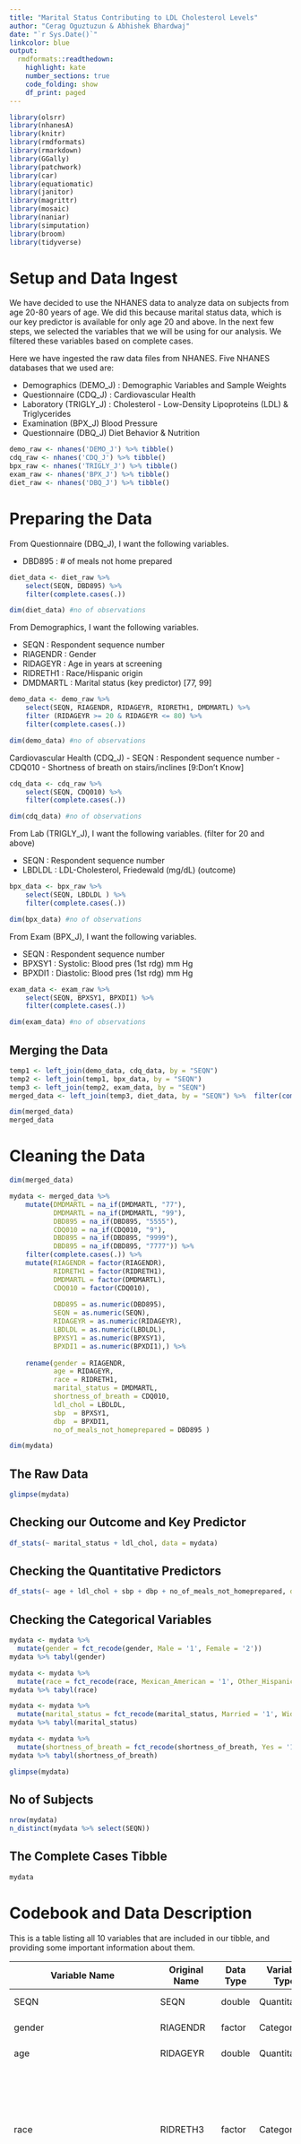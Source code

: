 ---
title: "Marital Status Contributing to LDL Cholesterol Levels"
author: "Cerag Oguztuzun & Abhishek Bhardwaj"
date: "`r Sys.Date()`"
linkcolor: blue
output:
  rmdformats::readthedown:
    highlight: kate
    number_sections: true
    code_folding: show
    df_print: paged
---

```{r initial_setup, message = FALSE, warning = FALSE}
library(olsrr)
library(nhanesA)
library(knitr)
library(rmdformats)
library(rmarkdown)
library(GGally)
library(patchwork)
library(car)
library(equatiomatic)
library(janitor)
library(magrittr)
library(mosaic)
library(naniar)
library(simputation)
library(broom)
library(tidyverse) 

```

# Setup and Data Ingest
We have decided to use the NHANES data to analyze data on subjects from age 20-80 years of age. We did this because marital status data, which is our key predictor is available for only age 20 and above. In the next few steps, we selected the variables that we will be using for our analysis. We filtered these variables based on complete cases.

Here we have ingested the raw data files from NHANES.
Five NHANES databases that we used are:

- Demographics (DEMO_J) :	Demographic Variables and Sample Weights
- Questionnaire (CDQ_J) : Cardiovascular Health
- Laboratory (TRIGLY_J) : Cholesterol - Low-Density Lipoproteins (LDL) & Triglycerides
- Examination (BPX_J) Blood Pressure
- Questionnaire (DBQ_J) Diet Behavior & Nutrition

```{r message = FALSE, warning = FALSE}
demo_raw <- nhanes('DEMO_J') %>% tibble()
cdq_raw <- nhanes('CDQ_J') %>% tibble()
bpx_raw <- nhanes('TRIGLY_J') %>% tibble()
exam_raw <- nhanes('BPX_J') %>% tibble()
diet_raw <- nhanes('DBQ_J') %>% tibble()
```

# Preparing the Data

From Questionnaire (DBQ_J), I want the following variables.

- DBD895 : # of meals not home prepared 


```{r}
diet_data <- diet_raw %>% 
    select(SEQN, DBD895) %>%
    filter(complete.cases(.))

dim(diet_data) #no of observations
```

From Demographics, I want the following variables.

- SEQN : Respondent sequence number
- RIAGENDR : Gender
- RIDAGEYR : Age in years at screening
- RIDRETH1 : Race/Hispanic origin
- DMDMARTL : Marital status (key predictor) [77, 99]

```{r}
demo_data <- demo_raw %>% 
    select(SEQN, RIAGENDR, RIDAGEYR, RIDRETH1, DMDMARTL) %>%
    filter (RIDAGEYR >= 20 & RIDAGEYR <= 80) %>%
    filter(complete.cases(.))

dim(demo_data) #no of observations
```


Cardiovascular Health (CDQ_J)
- SEQN : Respondent sequence number
- CDQ010 - Shortness of breath on stairs/inclines [9:Don't Know]

```{r}
cdq_data <- cdq_raw %>% 
    select(SEQN, CDQ010) %>%
    filter(complete.cases(.))

dim(cdq_data) #no of observations
```

From Lab (TRIGLY_J), I want the following variables. (filter for 20 and above)

- SEQN : Respondent sequence number
- LBDLDL : LDL-Cholesterol, Friedewald (mg/dL) (outcome)
```{r}
bpx_data <- bpx_raw %>% 
    select(SEQN, LBDLDL ) %>%
    filter(complete.cases(.))

dim(bpx_data) #no of observations

```

From Exam (BPX_J), I want the following variables.

- SEQN : Respondent sequence number
- BPXSY1 : Systolic: Blood pres (1st rdg) mm Hg
- BPXDI1 : Diastolic: Blood pres (1st rdg) mm Hg

```{r}
exam_data <- exam_raw %>% 
    select(SEQN, BPXSY1, BPXDI1) %>%
    filter(complete.cases(.))

dim(exam_data) #no of observations
```



## Merging the Data
```{r}
temp1 <- left_join(demo_data, cdq_data, by = "SEQN") 
temp2 <- left_join(temp1, bpx_data, by = "SEQN") 
temp3 <- left_join(temp2, exam_data, by = "SEQN") 
merged_data <- left_join(temp3, diet_data, by = "SEQN") %>%  filter(complete.cases(.))

dim(merged_data)
merged_data
```
# Cleaning the Data

```{r}
dim(merged_data)

mydata <- merged_data %>%
    mutate(DMDMARTL = na_if(DMDMARTL, "77"),
           DMDMARTL = na_if(DMDMARTL, "99"),
           DBD895 = na_if(DBD895, "5555"),
           CDQ010 = na_if(CDQ010, "9"),
           DBD895 = na_if(DBD895, "9999"),
           DBD895 = na_if(DBD895, "7777")) %>%
    filter(complete.cases(.)) %>%
    mutate(RIAGENDR = factor(RIAGENDR),
           RIDRETH1 = factor(RIDRETH1),
           DMDMARTL = factor(DMDMARTL),
           CDQ010 = factor(CDQ010),
           
           DBD895 = as.numeric(DBD895),
           SEQN = as.numeric(SEQN),
           RIDAGEYR = as.numeric(RIDAGEYR),
           LBDLDL = as.numeric(LBDLDL),
           BPXSY1 = as.numeric(BPXSY1),
           BPXDI1 = as.numeric(BPXDI1),) %>%
  
    rename(gender = RIAGENDR,
           age = RIDAGEYR,
           race = RIDRETH1,
           marital_status = DMDMARTL,
           shortness_of_breath = CDQ010,
           ldl_chol = LBDLDL,
           sbp  = BPXSY1,
           dbp  = BPXDI1,
           no_of_meals_not_homeprepared = DBD895 )

dim(mydata)

```

## The Raw Data
```{r}
glimpse(mydata)
```

## Checking our Outcome and Key Predictor
```{r}
df_stats(~ marital_status + ldl_chol, data = mydata)
```

## Checking the Quantitative Predictors
```{r}
df_stats(~ age + ldl_chol + sbp + dbp + no_of_meals_not_homeprepared, data = mydata)
```

## Checking the Categorical Variables
```{r}
mydata <- mydata %>%
  mutate(gender = fct_recode(gender, Male = '1', Female = '2'))
mydata %>% tabyl(gender)
```
```{r}
mydata <- mydata %>%
  mutate(race = fct_recode(race, Mexican_American = '1', Other_Hispanic = '2', Non_Hispanic_White = '3', Non_Hispanic_Black = '4', Other_Race = '5'))
mydata %>% tabyl(race)
```
```{r}
mydata <- mydata %>%
  mutate(marital_status = fct_recode(marital_status, Married = '1', Widowed = '2', Divorced = '3', Separated = '4', Never_married = '5', Living_with_partner = '6'))
mydata %>% tabyl(marital_status)
```
```{r}
mydata <- mydata %>%
  mutate(shortness_of_breath = fct_recode(shortness_of_breath, Yes = '1', No = '2'))
mydata %>% tabyl(shortness_of_breath)
```

```{r}

glimpse(mydata)
```
## No of Subjects
```{r}
nrow(mydata)
n_distinct(mydata %>% select(SEQN))
```

## The Complete Cases Tibble
```{r}
mydata
```

# Codebook and Data Description
This is a table listing all 10 variables that are included in our tibble, and providing some important information about them.

Variable Name |Original Name | Data Type | Variable Type| Description
---------|---------| ---------|---------|------------------------------------------------
SEQN | SEQN     |	double | Quantitative | subject identification code
gender | RIAGENDR |		factor | Categorical |Gender (Male/Female)
age | RIDAGEYR |		double | Quantitative |Age in years at screening
race | RIDRETH3 |		factor | Categorical |Race (7 categories- Mexican American, Other Hispanic, Non-Hispanic White, 	Non-Hispanic Black, Non-Hispanic Asian, Other Race - Including Multi-Racial)
marital_status | DMDMARTL|	factor | Categorical | Marital status (6 categories- Married ,Widowed, Divorced, Separated , Never_married, Living_with_partner
shortness_of_breath | CDQ010 |	factor | Categorical  | Shortness of breath on stairs/inclines 
ldl_chol | LBDLDL | 	double | Quantitative |LDL-Cholesterol, Friedewald (mg/dL) 
sbp | BPXSY1 | 	double | Quantitative |Systolic: Blood pres (1st rdg) mm Hg 
dbp | BPXDI1 | 	double | Quantitative |Diastolic: Blood pres (1st rdg) mm Hg 
no_of_meals_not_homeprepared | DBD895 |	double | Quantitative | # of meals not home prepared 

# My Research Question
How well does the marital status predict the LDL Cholesterol levels after accounting for differences in diet styles of married and unmarried people?

# Partitioning the Data
```{r}
set.seed(12032021)

data_training <- mydata %>% 
  slice_sample(., prop = .70)
data_test <- anti_join(mydata, data_training, by = "SEQN")

dim(mydata)
dim(data_training)
dim(data_test)
```

# Transforming the Outcome
## Visualizing the Outcome Distribution

From the skew in the histogram and the tails of the Normal Q-Q plot, we can say that there is a concerning right skew. Hence, a transformation to give the distribution a more Normal shape will be considered in order to be able to assume a Normal distribution. We can also see one outlier from both the Normal Q-Q Plot and the histogram, but It is nothing to give concern.
```{r}
p1 <- ggplot(data = data_training, aes(x = ldl_chol)) +
  geom_histogram(binwidth = 10, fill = "#c8a2c8", colour = "white") +
  theme_light() +
  labs(x = "LDL-Cholesterol (mg/dL)",
       y = "Frequency",
       title = "Distribution of the\nLDL-Cholesterol in our trial") +
  theme_bw()

p2 <- ggplot(data = data_training, aes(sample = ldl_chol)) +
  geom_qq(colour = "#c8a2c8") +
  theme_light() +
  geom_qq_line() +
  labs(x = "Theoretical LDL-Cholesterol",
       y = "Actual LDL-Cholesterol",
       title = "Normal Q-Q Plot of \nLDL-Cholesterol") +
  theme_bw()

p1 + p2
```

## Numerical Summary of the Outcome

From the numerical summary of the outcome variable, we can see the confirmation of the right-skewness observation, as the mean is greater than the median. Additionally, we can see that the data for `ldl_chol` is between 18 and 354, which means the variable distribution is positive all the time in this study. Also, we don't see any missing data as we cleaned the data previously.
```{r}
favstats(~ ldl_chol, data = data_training)
```

## Numerical Summaries of the Predictors

We can see the numerical summaries of the predictor variables from the tables. Predictors are either of type `factor` or `numeric`. The predictor variables consist of categorical and quantitative variables. The categorical variables are `gender`, `age`, `marital_status` and `shortness_of_breath`. We can see that we have an almost equal distribution of `males` and `females`, the race is mostly `Non_Hispanic_White`and more than half of the people in the study are `married`. The quantitative variables are `age`, `sbp`, `dbp`, `no_of_meals_not_homeprepared`. The age group is between 40 to 80. 
```{r}
data_training %>% select(-SEQN, -ldl_chol) %>% 
  mosaic::inspect()
```

## Visualizations of Relationships between Predictors and the Outcome
In this section, we will provide a visualization to illustrate the relationship between each predictor variable and the outcome variable. Numerical summaries will also be used for categorical variables.

### Relationship between Gender and LDL Cholesterol
The histogram of LDL-Cholesterol stratified by gender seems to follow a normal distribution, although we can see a small right skew It is not concerning. Also, from the numerical summaries, we can see that there are 3 more males in the study set than females, that's why we can see a higher peak point in the histogram of males than in females. Apart from that, the mean and median values are similar in females and males but females' mean and median values are higher than males'.
```{r}
ggplot(data = data_training, aes(x = ldl_chol, fill = gender)) + 
    geom_histogram(color = "white", bins = 20) + 
    labs(title = "Distribution of the LDL-Cholesterol, stratified by Gender",
         x = "LDL-Cholesterol (mg/dL)") + 
    guides(fill = "none") +
  theme_light() +
    facet_grid(gender ~ ., labeller = "label_both")
```
```{r}
mosaic::favstats(ldl_chol ~ gender, data = data_training)

data_training %>%
    tabyl(gender) 
```

### Relationship between Age and LDL Cholesterol
From the scatter plot, the relationship between age and the LDL-Cholesterol seems almost non-existent with a considerable scatter, which suggests there is high variance in the data. The variables are inversely proportional as the Pearson correlation coefficient is -0.17. Also, the Pearson correlation coefficient of -0.17 suggests that the relationship between the outcome and predictor variables cannot be described successfully using a linear function.
```{r}
ggplot(data = data_training, aes(x = age , y = ldl_chol)) +
    geom_point(color = "#5c365c") +
    geom_smooth(method = "lm", formula = y ~ x) +
    theme_light() +
    annotate("text", x = 70, y = 300, col = "red",
             label = paste("Pearson r = ", 
                 signif(cor(data_training$age, data_training$ldl_chol),2))) +
    labs(title = "Relationship between Age and LDL Cholesterol",
         y = "LDL-Cholesterol (mg/dL)",
         x = "Age (years)")
```


### Relationship between Race and LDL Cholesterol
From the plot, histograms for the races of people in the study group are displayed regarding LDL-Cholesterol values. We can see that distributions of all races are slightly right-skewed, but this can be assumed as Normal distribution because the numerical summary reveals that the mean values are greater than the median by a small amount. The study group consists of people of race `Non_Hispanic_White` the most, by 344 people which makes %34 of the study group. On the other hand, the min and max values for each race group are similar, meaning there isn't a specific outlier specific to a race.

```{r}
ggplot(data = data_training, aes(x = ldl_chol, fill = race)) + 
    geom_histogram(color = "white", bins = 20) + 
    labs(title = "Distribution of the LDL-Cholesterol, stratified by Race",
         x = "LDL-Cholesterol (mg/dL)") + 
  theme_light() +
    facet_wrap(~ race)
```
```{r}
mosaic::favstats(ldl_chol ~ race, data = data_training)

data_training %>%
    tabyl(race) 
```

### Relationship between Marital Status and LDL Cholesterol
When we investigate the relationship between marital status and LDL Cholesterol, we can see that more than half of the study group is married. The percentage of people who have never married is very low (%7) which can be a disadvantage for our study as the group who are not married will not be represented by this data as much.
```{r}
ggplot(data = data_training, aes(x = ldl_chol, fill = marital_status)) + 
    geom_histogram(color = "white", bins = 20) + 
    labs(title = "Distribution of the LDL-Cholesterol, stratified by Marital Status",
         x = "LDL-Cholesterol (mg/dL)") + 
  theme_light() +
    facet_wrap(~ marital_status)
```
```{r}
mosaic::favstats(ldl_chol ~ marital_status, data = data_training)

data_training %>%
    tabyl(marital_status) 
```

### Relationship between Number of Meals not Home-prepared and LDL Cholesterol
The scatter plot reveals the relationship between the number of meals not home-prepared in a week and the LDL-Cholesterol. The Pearson correlation coefficient is -0.014. This suggests that the relationship between the outcome and predictor variables cannot be described successfully using a linear function as the coefficient is very close to 0, we cannot identify a linear relationship between the variables.
```{r}
ggplot(data = data_training, aes(x = no_of_meals_not_homeprepared , y = ldl_chol)) +
    geom_point(color = "#5c365c") +
    geom_smooth(method = "lm", formula = y ~ x) +
    theme_light() +
    annotate("text", x = 15, y = 300, col = "red",
             label = paste("Pearson r = ", 
                 signif(cor(data_training$no_of_meals_not_homeprepared, data_training$ldl_chol),2))) +
    labs(title = "Relationship between Number of Meals not Home-prepared and LDL Cholesterol",
         y = "LDL-Cholesterol (mg/dL)",
         x = "Number of Meals not Home-prepared (in 7 days)")
```

### Relationship between Shortness of Breath and LDL Cholesterol
From the histograms stratified by shortness of breath in the study group, we can see that more people did not have a shortness of breath. 
```{r}
ggplot(data = data_training, aes(x = ldl_chol, fill = shortness_of_breath)) + 
    geom_histogram(color = "white", bins = 20) + 
    labs(title = "Distribution of the LDL-Cholesterol, stratified by Shortness of Breath",
         x = "LDL-Cholesterol (mg/dL)") + 
  theme_light() +
    facet_wrap(~ shortness_of_breath)
```


```{r}
mosaic::favstats(ldl_chol ~ shortness_of_breath, data = data_training)

data_training %>%
    tabyl(shortness_of_breath) 
```

### Relationship between SBP and LDL Cholesterol
The scatter plot reveals the relationship between Systolic Blood Pressure and the LDL-Cholesterol. The Pearson correlation coefficient is 0.041. This suggests that the relationship between the outcome and predictor variables cannot be described successfully using a linear function as the coefficient is very close to 0. 
```{r}
ggplot(data = data_training, aes(x = sbp , y = ldl_chol)) +
    geom_point(color = "#5c365c") +
    geom_smooth(method = "lm", formula = y ~ x) +
    theme_light() +
    annotate("text", x = 200, y = 300, col = "red",
             label = paste("Pearson r = ", 
                 signif(cor(data_training$sbp, data_training$ldl_chol),2))) +
    labs(title = "Relationship between Systolic Blood Pressure and LDL Cholesterol",
         y = "LDL-Cholesterol (mg/dL)",
         x = "Systolic Blood Pressure")
```


### Relationship between DBP and LDL Cholesterol
The scatter plot reveals the relationship between Diastolic Blood Pressure and the LDL-Cholesterol. The Pearson correlation coefficient is 0.11. This is a slight direct proportion but the coefficient is very close to 0, so there is no strong relationship between the outcome and predictor variables in a linear way. However, we can see that Diastolic Blood Pressure is more correlated to LDL-Cholesterol than Systolic Blood Pressure is.
```{r}
ggplot(data = data_training, aes(x = dbp , y = ldl_chol)) +
    geom_point(color = "#5c365c") +
    geom_smooth(method = "lm", formula = y ~ x) +
    theme_light() +
    annotate("text", x = 90, y = 300, col = "red",
             label = paste("Pearson r = ", 
                 signif(cor(data_training$dbp, data_training$ldl_chol),2))) +
    labs(title = "Relationship between Diastolic Blood Pressure and LDL Cholesterol",
         y = "LDL-Cholesterol (mg/dL)",
         x = "Diastolic Blood Pressure")
```


## Collinearity Checking
Generalized Variance Inflation Factors (GVIF) will be examined in this section to get a sense of collinearity. We must check this to be sure that one predictor is not too highly correlated with other predictors, as this could decrease precision and interpretability. As no GVIF value of any variable is above 5, there is no serious multicollinearity problem.

```{r}
car::vif(lm(ldl_chol ~ gender + age + race + marital_status + no_of_meals_not_homeprepared + shortness_of_breath + sbp +dbp, 
            data = data_training))
```

## `boxCox` function to assess the need for transformation of our outcome
From the earlier Numerical Summary of the Outcome on the outcome variable `ldl_chol,` we can see that the minimum for this variable is 18, so the distribution consists of only the positive values. In the initial visualization of the data, we observed a right skew and mentioned that we considered doing a transformation. From the estimated transformation parameter which is 0.42, a value close to 0.5, we can use the square root transformation as suggested by the Tukey Ladder of Power Transformations.
```{r}
model_transformation <- lm(ldl_chol ~ gender + age + race + marital_status + no_of_meals_not_homeprepared + shortness_of_breath + sbp +dbp,
                 data = data_training)

boxCox(model_transformation)
```
```{r}
powerTransform(model_transformation)
```

From the two plots that show the fit of `sbp` and `ldl_chol`, we don't see much change in the fit of the loess smooth and the linear fit. Hence, I wanted to re-do the 2 plots done to illustrate the distribution of the outcome variable, with the transformation. From the histogram and the Normal Q-Q plot, we can see that the right skew is gone and the data is not normally distributed after the square root transformation of the outcome variable.
```{r}
p1 <- ggplot(data_training, aes(x = sbp, y = ldl_chol)) +
  geom_point(col = "#72c6ed") +
  theme_light() +
  geom_smooth(method = "loess", formula = y ~ x, se = FALSE) + 
  geom_smooth(method = "lm", col = "red", formula = y ~ x, se = FALSE) +
  labs(title = "LDL Cholesterol vs. Systolic \nBlood Pressure",
       x = "Systolic Blood Pressure",
       y = "LDL Cholesterol")

p2 <- ggplot(data_training, aes(x = sbp, y = sqrt(ldl_chol))) +
  geom_point(col = "#72c6ed") +
  theme_light() +
  geom_smooth(method = "loess", formula = y ~ x, se = FALSE) + 
  geom_smooth(method = "lm", col = "red", formula = y ~ x, se = FALSE) +
  labs(title = "Square Root of LDL Cholesterol \nvs. Systolic Blood Pressure",
       x = "Systolic Blood Pressure",
       y = "Square Root of LDL Cholesterol")

p1 + p2
```

```{r}
p1 <- ggplot(data = data_training, aes(x = sqrt(ldl_chol))) +
  geom_histogram(binwidth = 1, fill = "#c8a2c8", colour = "white") +
  theme_light() +
  labs(x = "Square root of LDL-Cholesterol (mg/dL)",
       y = "Frequency",
       title = "Distribution of the LDL-Cholesterol \n in our trial with square Root Transformation") +
  theme_bw()

p2 <- ggplot(data = data_training, aes(sample = sqrt(ldl_chol))) +
  geom_qq(colour = "#c8a2c8") +
  theme_light() +
  geom_qq_line() +
  labs(x = "Theoretical LDL-Cholesterol",
       y = "Actual LDL-Cholesterol",
       title = "Normal Q-Q Plot of LDL-Cholesterol with square Root Transformation") +
  theme_bw()

p1 + p2
```

# The Big Model
## Fitting/Summarizing the Kitchen Sink model

The `model_big` model is the kitchen sink model where every variable we are working with is used in the multiple linear regression. This model predicts the LDL cholesterol of people between ages 20 to 80, based on the 8 predictor variables.  
```{r}
model_big <- lm(sqrt(ldl_chol) ~ gender + age + race + marital_status + no_of_meals_not_homeprepared + shortness_of_breath + sbp +dbp, 
                data = data_training)
```

The Residual Standard Error for the big model is 1.748 which suggests the predictions are good. The R-square value is 0.06531 which is the square of the correlation coefficient which is the proportion of variance that can be explained by the big model. Lastly, the F-statistic is 4.598, as this is greater than 1, we can say that the data has high variability, which means the values in the dataset are not as consistent.
```{r}
summary(model_big)
```

## Effect Sizes: Coefficient Estimates

The point estimates and confidence intervals are displayed. When we look at confidence levels where p values are less than 0.05, we can say that we are %90 confident that age is within the interval -0.0448	to -0.0240. We are also %90 confident that whether the gender is female is within the interval 0.1886 to 0.5727.
```{r}
tidy(model_big, conf.int = TRUE, conf.level = 0.90) %>% 
  select(term, estimate, std.error, conf.low, conf.high, p.value) %>% 
  kable(dig = 4)
```

## Describing the Equation
A linear model predicting the square root of the LDL Cholesterol on the basis of all 8 of the predictor variables, yields the equation:
```{r}
extract_eq(model_big, use_coefs = TRUE, coef_digits = 4,
           terms_per_line = 2, wrap = TRUE, ital_vars = TRUE)
```
The intercept value indicates that if gender, age, race, marital_status, no_of_meals_not_homeprepared, shortness_of_breath, sbp, dbp, did not affect the outcome variable, the ldl_chol would be 10.8267.

- The coefficient of the predictor variable indicates that a unit change in whether gender is female is related to the increase in ldl_chol with a factor of 0.3807, meaning they are weakly positively correlated.

- The coefficient of the predictor variable indicates that a unit change in age is related to the decrease in ldl_chol with a factor of 0.0344, they are negatively correlated.

- The coefficient of the predictor variable indicates that a unit change in whether race is non hispanic white is related to the decrease in ldl_chol with a factor of 0.0688, a unit change in whether race is non hispanic black is related to the decrease in ldl_chol with a factor of 0.1121 and a unit change in whether race is other race is related to the decrease in ldl_chol with a factor of 0.0955.

- The coefficient of the predictor variable indicates that a unit change in whether marital_status is widowed is related to the increase in ldl_chol with a factor of 0.0976, whether divorced positively correlated by 0.0633, whether separated positively correlated by 0.0633, never married negatively correlated by 0.3014 and living with partner is negatively correlated by 0.0327

- The coefficient of the predictor variable indicates that a unit change in no_of_meals_not_homeprepared is related to the decrease in ldl_chol with a factor of 0.0097, they are negatively correlated.

- The coefficient of the predictor variable indicates that a unit change in whether shortness_of_breath is not present is related to the increase in ldl_chol with a factor of 0.2205, they are positively correlated.

- The coefficient of the predictor variable indicates that a unit change in sbp is related to the increase in ldl_chol with a factor of 0.0087, they are positively correlated.

- The coefficient of the predictor variable indicates that a unit change in dbp is related to the increase in ldl_chol with a factor of 0.0046, they are positively correlated.

# The Smaller Model

In order to build a smaller model from the subset of the predictor variables used in the kitchen sink model, I tried using feature selection methods. I initially used the Backwards Stepwise Elimination, It suggested using the subset: `shortness_of_breath`, `sbp`, `gender`, `age`. As this subset does not consist out key predictor `marital_status`, I used another method, Best Subsets Regression. This yielded a number of possible subsets and their measurements such as R-Square. AIC, etc. I went for the model 5 with the highest adjusted R square value and lowest AIC value. Hence, the smaller model consists of the variables: `gender`, `age`, `marital_status`, `shortness_of_breath`, `sbp`. We can see that It is just what Backwards Stepwise Elimination yielded but our key predictor added to it.

## Best Subsets Regression

```{r}
model <- lm(sqrt(ldl_chol) ~ gender + age + race + marital_status + no_of_meals_not_homeprepared + shortness_of_breath + sbp +dbp, data = data_training)
ols_step_best_subset(model)
```

## Fitting the “small” model

The `model_small` model is the smaller model where selected variables are used in the multiple linear regression. This model predicts the LDL cholesterol of people between ages 20 to 80, based on the 5 predictor variables. 

The Residual Standard Error for the small model is 1.745 which suggests the predictions are slightly better than big model's predictions. The R-square value is 0.06347 which is the square of the correlation coefficient which is the proportion of variance that can be explained by the small model, and It is greater than the R-square value of the big model. Lastly, the F-statistic is 7.477, as this far greater than the big model's F-statistic value, we can say that the data has higher variability, which means the values in the dataset are not as consistent. This also means the small model will be able to take the likelihood of extreme values into account, better than the big model.
```{r}
model_small <- lm(sqrt(ldl_chol) ~ gender + age + marital_status + shortness_of_breath + sbp, data = data_training)

summary(model_small)
```
## Effect Sizes: Coefficient Estimates
Specify the size and magnitude of all coefficients, providing estimated effect sizes with 90% confidence intervals.

```{r}
tidy(model_small, conf.int = TRUE, conf.level = 0.90) %>% 
  select(term, estimate, std.error, conf.low, conf.high, p.value) %>% 
  kable(dig = 4)
```

## Small Model Regression Equation
```{r}
extract_eq(model_small, use_coefs = TRUE, coef_digits = 4,
           terms_per_line = 2, wrap = TRUE, ital_vars = TRUE)
```
The intercept value indicates that if gender, age, marital_status, shortness_of_breath, sbp did not affect the outcome variable, the ldl_chol would be 11.0263.

- The coefficient of the predictor variable indicates that a unit change in whether gender is female is related to the increase in ldl_chol with a factor of 0.3809, meaning they are weakly positively correlated.

- The coefficient of the predictor variable indicates that a unit change in age is related to the decrease in ldl_chol with a factor of 0.0366, they are negatively correlated.

- The coefficient of the predictor variable indicates that a unit change in whether marital_status is widowed is related to the increase in ldl_chol with a factor of 0.0722, whether divorced positively correlated by 0.0569, whether separated positively correlated by 0.1449, never married negatively correlated by 0.3181 and living with a partner is negatively correlated by 0.0344

- The coefficient of the predictor variable indicates that a unit change in whether shortness_of_breath is not present is related to the increase in ldl_chol with a factor of 0.2193, they are positively correlated.

- The coefficient of the predictor variable indicates that a unit change in sbp is related to the increase in ldl_chol with a factor of 0.0102, they are positively correlated.


# In-Sample Comparison
## Quality of Fit
Examining the R square value is giving the idea about how much of the variation in LDL Cholesterol can be explained by taking predictor variables into account. It is larger for the big model, which suggests the fit is acceptable but will yield a statistically significant result. The R square value suggests that 6% of the outcome variable variability can be explained by the model. 

We can see that the standard deviation is higher for the big model, 1.748	meaning 95% of the data is within the interval -3.496 to 3.496. This shows that the values are spread out broader than It was in the small model. So, for the small model the data distribution is close to the mean which is the expected value, this might indicate a good prediction.

Lastly, the AIC and BIC values of the small model are smaller than the bigger model's values.
```{r}
temp_a <- glance(model_big) %>% 
  select(-logLik, -deviance) %>%
  round(digits = 3) %>%
  mutate(modelname = "big")

temp_b <- glance(model_small) %>%
  select(-logLik, -deviance) %>%
  round(digits = 3) %>%
  mutate(modelname = "small")

training_comp <- bind_rows(temp_a, temp_b) %>%
  select(modelname, nobs, df, AIC, BIC, everything())

training_comp
```
## Assessing Assumptions

In this section, the residual plots for each model will be discussed.

### Residual Plots for the Big Model
From the Residuals vs Fitted Plot, we can see that the points are randomly distributed with a fuzzy football shape around the horizontal axis. This suggests we do not have a problem with the `constant variance` assumption.

In the same plot, we do not see a serious curve in the horizontal line. Also, This suggests that the linear regression model was more appropriate for this data than the nonlinear model would be. Hence, the `linearity` assumption holds. 

When we check the normality of residuals using a Normal Q-Q plot, we can see that the residuals fit the diagonal line in the Normal Q-Q plot, this satisfies the `normality` assumption. The only outlier that causes concern is indexed as 968, but It turns out that It was only one of the data points. So, we will not be concerning about the outlier.


```{r}
par(mfrow = c(2,2)); plot(model_big); par(mfrow = c(1,1))
```

### Residual Plots for the Small Model
From the Residuals vs Fitted Plot, we can see that the points are randomly distributed with a fuzzy football shape around the horizontal axis. This suggests we do not have a problem with the assumption of `constant variance`.

In the Residuals vs Fitted plot, we do not see a serious curve in the horizontal line. Also This suggests that the linear regression model was more appropriate for this data than the nonlinear model would be. Hence, the `linearity` assumption holds. 

When we check the normality of residuals using a Normal Q-Q plot, we can see that the residuals fit the diagonal line in the Normal Q-Q plot, this satisfies the `normality` assumption. Also, we do not see any standardized residuals above 4 Cook's distance in the Residuals vs. Leverage plot, this is not causing a problem with the normality assumption as well. 


```{r}
par(mfrow = c(2,2)); plot(model_small); par(mfrow = c(1,1))
```

### Does collinearity have a meaningful impact?

None of the variables pose a concerning collinearity problem, as no GVIF value is above or close to 5 in the big model. The small model consists of the subset of variables used in the big model, so collinearity will not be a problem for the smaller model as well.
```{r}
car::vif(model_big)
```      

### Comparing the Models
In terms of residuals, we cannot distinguish a better fit in both models, as they both satisfy the assumptions of constant variance, linearity, and normality. However, we did see better R square and AIC, BIC values for the smaller model which makes the small model stand out from the performance of the big model.

# Model Validation
The small and big models will be validated using the test dataset, which was not used in the training process at all. Predictions will be square as a back transformation implementation, due to the fact that we used the square root transformation in our outcome variable.

## Calculating Prediction Errors

### Big Model: Back-Transformation and Calculating Fits/Residuals

The head of the residuals by the validation using the big model is displayed. When we compare the columns `ldl_chol` as the true label of the test sample, and `ldl_chol_fit` as the predicted label for the test sample, we can see that It differs by the amount specified in the column `ldl_chol_res`.

```{r}
aug_big <- augment(model_big, newdata = data_test) %>% 
  mutate(mod_name = "big",
         ldl_chol_fit = .fitted^2,
         ldl_chol_res = ldl_chol - ldl_chol_fit) %>%
  select(SEQN, mod_name, ldl_chol, ldl_chol_fit, ldl_chol_res, everything())

head(aug_big,3)
```

### Small Model: Back-Transformation and Calculating Fits/Residuals
The head of the residuals by the validation using the small model are displayed. When we compare the columns `ldl_chol` as the true label of the test sample, and `ldl_chol_fit` as the predicted label for the test sample, we can see that It differs by the amount specified in the column `ldl_chol_res`.
```{r}
aug_small <- augment(model_small, newdata = data_test) %>% 
  mutate(mod_name = "small",
         ldl_chol_fit = .fitted^2,
         ldl_chol_res = ldl_chol - ldl_chol_fit) %>%
  select(SEQN, mod_name, ldl_chol, ldl_chol_fit, ldl_chol_res, everything())

head(aug_small,3)
```

### Combining the Results
We can observe the head of predicted values for LDL Cholesterol levels of the test sample for both big and small models. The predictions seem to be very close to each other. We need to use other evaluation metrics to assess each model's performance.
```{r}
test_comp <- union(aug_big, aug_small) %>%
  arrange(SEQN, mod_name)

test_comp %>% head()
```

## Visualizing the Predictions

The predicted value visualization for each model also supports the point made in the previous section, that the models are making similar predictions that yield similar prediction errors. We can see that there is not a major difference between the two plots.
```{r}
ggplot(test_comp, aes(x = ldl_chol_fit, y = ldl_chol)) +
  geom_point(color = "#c196c1") +
    theme_light() +
  geom_abline(slope = 1, intercept = 0, lty = "dashed", col = "#2b483a") + 
  geom_smooth(method = "loess", col = "blue", se = FALSE, formula = y ~ x) +
  facet_wrap( ~ mod_name, labeller = "label_both") +
  labs(x = "Predicted LDL-Cholesterol (mg/dL)",
       y = "Observed LDL-Cholesterol (mg/dL)",
       title = "Observed vs. Predicted LDL-Cholesterol (mg/dL)",
       subtitle = "Comparing Big to Small Model in Test Sample",
       caption = "Dashed line is where Observed = Predicted")

```

## Summarizing the Errors

The mean absolute prediction error (MAPE), the root mean square prediction error (RMSPE), and the maximum absolute error are displayed for big and small models. We can see that the big model is slightly lower on MAPE and RMSPE than the small model. Maximum absolute error is an exception to that. These models suggest an average error in predicting LDL Cholesterol using MAPE of more than 29 mg/dL which is definitely too high to be used in practical usage.
```{r}
test_comp %>%
  group_by(mod_name) %>%
  summarize(n = n(),
            MAPE = mean(abs(ldl_chol_res)), 
            RMSPE = sqrt(mean(ldl_chol_res^2)),
            max_error = max(abs(ldl_chol_res)))
```

### Identify the largest errors

We can see prediction with the highest maximum absolute error for both models. The error is slightly larger for the big model.
```{r}
temp1 <- aug_big %>%
  filter(abs(ldl_chol_res) == max(abs(ldl_chol_res)))

temp2 <- aug_small %>%
  filter(abs(ldl_chol_res) == max(abs(ldl_chol_res)))

bind_rows(temp1, temp2)
```

### Validated R-square values
The square correlation between the predicted LDL Cholesterol and the actual LDL Cholesterol is  0.0513786 for the big model, and 0.04871754 for the small model. We can see that the R square value of the big model is larger than the small model. This was the case in the training set as well but the R square value for the big model was 0.065, which was more optimistic regarding the R square values of the test set.
```{r}
aug_big %$% cor(ldl_chol, ldl_chol_fit)^2
aug_small %$% cor(ldl_chol, ldl_chol_fit)^2
```

## Comparing the Models
The big model is selected instead of the small model by the small improvement we observed. The prediction error visualizations are similar to the small model, but the MAPE and RMSPE are slightly lower than the small model. Also, the R square is larger than the small model's R square value.

# Discussion

## Chosen Model
The big model is chosen because the prediction error visualizations were similar to the small model, but the MAPE and RMSPE are lower than the small model and the R square is larger than the small model's R square value.

## Answering the Research Question
The LDL Cholesterol level is predicted by the variables age, race, gender, marital status, shortness of breath, systolic blood pressure, diastolic blood pressure, and the number of meals not home-prepared in one week.

## Next Steps
For the next steps, we might try fitting new models with other subsets of variables. We can choose other variables that reflect the lifestyle of people and we make sure that both the study groups we are interested in (married or not) are equally represented in the dataset.

## Reflection
I would choose another set of variables, which reflect the lifestyle differences between married and not married groups of people. I would also make sure that all groups in the key predictor (marital_status in our case) are equally represented. When some groups have more data than other groups, this can create a false bias which can perturb our predictions.

# Session Information
```{r}
sessionInfo()
```


